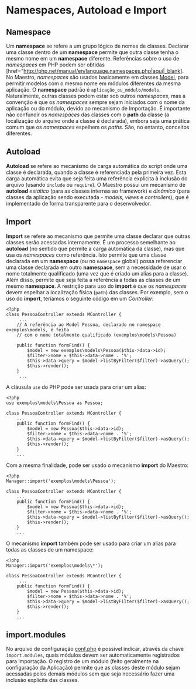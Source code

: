 <text xml:space="preserve">
= Namespaces, Autoload e Import =

==Namespace==
Um '''namespace''' se refere a um grupo lógico de nomes de classes. Declarar uma classe dentro de um '''namespace''' permite que outra classe tenha o mesmo nome em um '''namespace''' diferente. Referências sobre o uso de ''namespaces'' em PHP podem ser obtidas [href="http://php.net/manual/en/language.namespaces.php|aqui|_blank].
No Maestro, ''namespaces'' são usados basicamente em classes [[>fundamentos/fmodel|Model]], para permitir modelos com o mesmo nome em módulos diferentes da mesma aplicação. 
O '''namespace''' padrão é <code>aplicação_ou_módulo/models</code>. Naturalmente, outras classes podem estar sob outros ''namespaces'', mas a convenção é que os ''namespaces'' sempre sejam iniciados com o nome da aplicação ou do módulo, devido ao mecanismo de Importação.
É importante não confundir os ''namespaces'' das classes com o '''path''' da classe (a localização do arquivo onde a classe é declarada), embora seja uma prática comum que os ''namespaces'' espelhem os ''paths''. São, no entanto, conceitos diferentes.

==Autoload==
'''Autoload''' se refere ao mecanismo de carga automática do script onde uma classe é declarada, quando a classe é referenciada pela primeira vez. Esta carga automática evita que seja feita uma referência explícita à inclusão do arquivo (usando <code>include</code> ou <code>require</code>).
O Maestro possui um mecanismo de '''autoload''' ''estático'' (para as classes internas ao framework) e ''dinâmico'' (para classes da aplicação sendo executada - ''models'', ''views'' e ''controllers''), que é implementado de forma transparente para o desenvolvedor.

==Import==
'''Import''' se refere ao mecanismo que permite uma classe declarar que outras classes serão acessadas internamente. É um processo semelhante ao '''autoload''' (no sentido que permite a carga automática da classe), mas que usa os ''namespaces'' como referência. 
Isto permite que uma classe declarada em um '''namespace''' (ou no <code>namespace</code> global) possa referenciar uma classe declarada em outro '''namespace''', sem a necessidade de usar o nome totalmente qualificado (uma vez que é criado um alias para a classe). 
Além disso, permite que seja feita a referência a todas as classes de um mesmo '''namespace'''. 
A restrição para uso do '''import''' é que os ''namespaces'' devem espelhar a localização física (<code>path</code>) das classes.
Por exemplo, sem o uso do '''import''', teríamos o seguinte código em um ''Controller:''</br>

<pre lang="php" line="1">
<?php
class PessoaController extends MController {
     ...
    // A referência ao Model Pessoa, declarado no namespace exemplos\models, é feita
    // com o nome totalmente qualificado (exemplos\models\Pessoa)
 
    public function formFind() {
        $model = new exemplos\models\Pessoa($this->data->id);
        $filter->nome = $this->data->nome . '%';
        $this->data->query = $model->listByFilter($filter)->asQuery();
        $this->render();
    }
     ...
</pre>

A cláusula <code>use</code> do PHP pode ser usada para criar um alias:

<pre lang="php" line="1">
<?php
use exemplos\models\Pessoa as Pessoa;
 
class PessoaController extends MController {
    ...
    public function formFind() {
        $model = new Pessoa($this->data->id);
        $filter->nome = $this->data->nome . '%';
        $this->data->query = $model->listByFilter($filter)->asQuery();
        $this->render();
    }
    ...
</pre>

Com a mesma finalidade, pode ser usado o mecanismo '''import''' do Maestro:

<pre lang="php" line="1">
<?php
Manager::import('exemplos\models\Pessoa');
 
class PessoaController extends MController {
    ...
    public function formFind() {
        $model = new Pessoa($this->data->id);
        $filter->nome = $this->data->nome . '%';
        $this->data->query = $model->listByFilter($filter)->asQuery();
        $this->render();
    }
    ...
</pre>

O mecanismo '''import''' também pode ser usado para criar um alias para todas as classes de um namespace:
<pre lang="php" line="1">
<?php
Manager::import('exemplos\models\*');
 
class PessoaController extends MController {
     ...
    public function formFind() {
        $model = new Pessoa($this->data->id);
        $filter->nome = $this->data->nome . '%';
        $this->data->query = $model->listByFilter($filter)->asQuery();
        $this->render();
    }
    ...
</pre>

==import.modules==
No arquivo de configuração [[>introducao/configuracao|conf.php]] é possível indicar, através da chave <code>import.modules</code>, quais módulos devem ser automaticamente registrados para importação. O registro de um módulo (feito geralmente na configuração da Aplicação) permite que as classes deste módulo sejam acessadas pelos demais módulos sem que seja necessário fazer uma inclusão explicíta das classes.
</text>